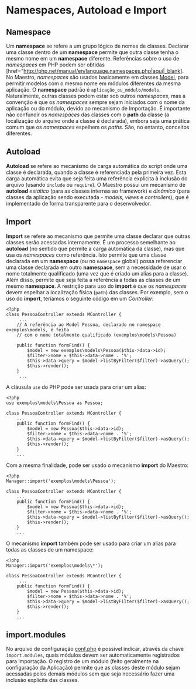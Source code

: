 <text xml:space="preserve">
= Namespaces, Autoload e Import =

==Namespace==
Um '''namespace''' se refere a um grupo lógico de nomes de classes. Declarar uma classe dentro de um '''namespace''' permite que outra classe tenha o mesmo nome em um '''namespace''' diferente. Referências sobre o uso de ''namespaces'' em PHP podem ser obtidas [href="http://php.net/manual/en/language.namespaces.php|aqui|_blank].
No Maestro, ''namespaces'' são usados basicamente em classes [[>fundamentos/fmodel|Model]], para permitir modelos com o mesmo nome em módulos diferentes da mesma aplicação. 
O '''namespace''' padrão é <code>aplicação_ou_módulo/models</code>. Naturalmente, outras classes podem estar sob outros ''namespaces'', mas a convenção é que os ''namespaces'' sempre sejam iniciados com o nome da aplicação ou do módulo, devido ao mecanismo de Importação.
É importante não confundir os ''namespaces'' das classes com o '''path''' da classe (a localização do arquivo onde a classe é declarada), embora seja uma prática comum que os ''namespaces'' espelhem os ''paths''. São, no entanto, conceitos diferentes.

==Autoload==
'''Autoload''' se refere ao mecanismo de carga automática do script onde uma classe é declarada, quando a classe é referenciada pela primeira vez. Esta carga automática evita que seja feita uma referência explícita à inclusão do arquivo (usando <code>include</code> ou <code>require</code>).
O Maestro possui um mecanismo de '''autoload''' ''estático'' (para as classes internas ao framework) e ''dinâmico'' (para classes da aplicação sendo executada - ''models'', ''views'' e ''controllers''), que é implementado de forma transparente para o desenvolvedor.

==Import==
'''Import''' se refere ao mecanismo que permite uma classe declarar que outras classes serão acessadas internamente. É um processo semelhante ao '''autoload''' (no sentido que permite a carga automática da classe), mas que usa os ''namespaces'' como referência. 
Isto permite que uma classe declarada em um '''namespace''' (ou no <code>namespace</code> global) possa referenciar uma classe declarada em outro '''namespace''', sem a necessidade de usar o nome totalmente qualificado (uma vez que é criado um alias para a classe). 
Além disso, permite que seja feita a referência a todas as classes de um mesmo '''namespace'''. 
A restrição para uso do '''import''' é que os ''namespaces'' devem espelhar a localização física (<code>path</code>) das classes.
Por exemplo, sem o uso do '''import''', teríamos o seguinte código em um ''Controller:''</br>

<pre lang="php" line="1">
<?php
class PessoaController extends MController {
     ...
    // A referência ao Model Pessoa, declarado no namespace exemplos\models, é feita
    // com o nome totalmente qualificado (exemplos\models\Pessoa)
 
    public function formFind() {
        $model = new exemplos\models\Pessoa($this->data->id);
        $filter->nome = $this->data->nome . '%';
        $this->data->query = $model->listByFilter($filter)->asQuery();
        $this->render();
    }
     ...
</pre>

A cláusula <code>use</code> do PHP pode ser usada para criar um alias:

<pre lang="php" line="1">
<?php
use exemplos\models\Pessoa as Pessoa;
 
class PessoaController extends MController {
    ...
    public function formFind() {
        $model = new Pessoa($this->data->id);
        $filter->nome = $this->data->nome . '%';
        $this->data->query = $model->listByFilter($filter)->asQuery();
        $this->render();
    }
    ...
</pre>

Com a mesma finalidade, pode ser usado o mecanismo '''import''' do Maestro:

<pre lang="php" line="1">
<?php
Manager::import('exemplos\models\Pessoa');
 
class PessoaController extends MController {
    ...
    public function formFind() {
        $model = new Pessoa($this->data->id);
        $filter->nome = $this->data->nome . '%';
        $this->data->query = $model->listByFilter($filter)->asQuery();
        $this->render();
    }
    ...
</pre>

O mecanismo '''import''' também pode ser usado para criar um alias para todas as classes de um namespace:
<pre lang="php" line="1">
<?php
Manager::import('exemplos\models\*');
 
class PessoaController extends MController {
     ...
    public function formFind() {
        $model = new Pessoa($this->data->id);
        $filter->nome = $this->data->nome . '%';
        $this->data->query = $model->listByFilter($filter)->asQuery();
        $this->render();
    }
    ...
</pre>

==import.modules==
No arquivo de configuração [[>introducao/configuracao|conf.php]] é possível indicar, através da chave <code>import.modules</code>, quais módulos devem ser automaticamente registrados para importação. O registro de um módulo (feito geralmente na configuração da Aplicação) permite que as classes deste módulo sejam acessadas pelos demais módulos sem que seja necessário fazer uma inclusão explicíta das classes.
</text>